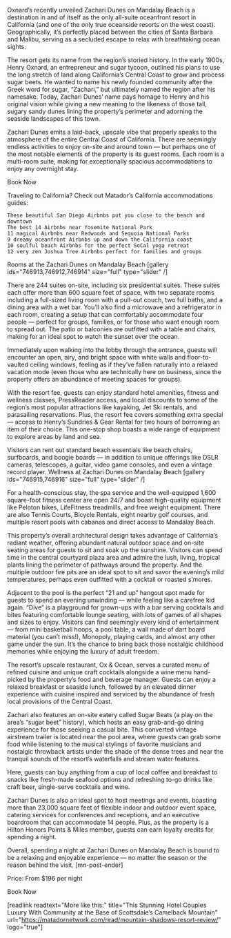 Oxnard’s recently unveiled Zachari Dunes on Mandalay Beach is a destination in and of itself as the only all-suite oceanfront resort in California (and one of the only true oceanside resorts on the west coast). Geographically, it’s perfectly placed between the cities of Santa Barbara and Malibu, serving as a secluded escape to relax with breathtaking ocean sights.

The resort gets its name from the region’s storied history. In the early 1900s, Henry Oxnard, an entrepreneur and sugar tycoon, outlined his plans to use the long stretch of land along California’s Central Coast to grow and process sugar beets. He wanted to name his newly founded community after the Greek word for sugar, “Zachari,” but ultimately named the region after his namesake. Today, Zachari Dunes’ name pays homage to Henry and his original vision while giving a new meaning to the likeness of those tall, sugary sandy dunes lining the property’s perimeter and adorning the seaside landscapes of this town.

Zachari Dunes emits a laid-back, upscale vibe that properly speaks to the atmosphere of the entire Central Coast of California. There are seemingly endless activities to enjoy on-site and around town — but perhaps one of the most notable elements of the property is its guest rooms. Each room is a multi-room suite, making for exceptionally spacious accommodations to enjoy any overnight stay.

Book Now

Traveling to California? Check out Matador’s California accommodations guides:

 	These beautiful San Diego Airbnbs put you close to the beach and downtown
 	The best 14 Airbnbs near Yosemite National Park
 	11 magical Airbnbs near Redwoods and Sequoia National Parks
 	9 dreamy oceanfront Airbnbs up and down the California coast
 	10 soulful beach Airbnbs for the perfect SoCal yoga retreat
 	12 very zen Joshua Tree Airbnbs perfect for families and groups


Rooms at the Zachari Dunes on Mandalay Beach
[gallery ids="746913,746912,746914" size="full" type="slider"  /]

There are 244 suites on-site, including six presidential suites. These suites each offer more than 600 square feet of space, with two separate rooms including a full-sized living room with a pull-out couch, two full baths, and a dining area with a wet bar. You’ll also find a microwave and a refrigerator in each room, creating a setup that can comfortably accommodate four people — perfect for groups, families, or for those who want enough room to spread out. The patio or balconies are outfitted with a table and chairs, making for an ideal spot to watch the sunset over the ocean.

Immediately upon walking into the lobby through the entrance, guests will encounter an open, airy, and bright space with white walls and floor-to-vaulted ceiling windows, feeling as if they’ve fallen naturally into a relaxed vacation mode (even those who are technically here on business, since the property offers an abundance of meeting spaces for groups).

With the resort fee, guests can enjoy standard hotel amenities, fitness and wellness classes, PressReader access, and local discounts to some of the region’s most popular attractions like kayaking, Jet Ski rentals, and parasailing reservations. Plus, the resort fee covers something extra special — access to Henry’s Sundries &amp; Gear Rental for two hours of borrowing an item of their choice. This one-stop shop boasts a wide range of equipment to explore areas by land and sea.

Visitors can rent out standard beach essentials like beach chairs, surfboards, and boogie boards — in addition to unique offerings like DSLR cameras, telescopes, a guitar, video game consoles, and even a vintage record player.
Wellness at Zachari Dunes on Mandalay Beach
[gallery ids="746915,746916" size="full" type="slider"  /]

For a health-conscious stay, the spa service and the well-equipped 1,600 square-foot fitness center are open 24/7 and boast high-quality equipment like Peloton bikes, LifeFitness treadmills, and free weight equipment. There are also Tennis Courts, Bicycle Rentals, eight nearby golf courses, and multiple resort pools with cabanas and direct access to Mandalay Beach.

This property’s overall architectural design takes advantage of California’s radiant weather, offering abundant natural outdoor space and on-site seating areas for guests to sit and soak up the sunshine. Visitors can spend time in the central courtyard plaza area and admire the lush, living, tropical plants lining the perimeter of pathways around the property. And the multiple outdoor fire pits are an ideal spot to sit and savor the evening’s mild temperatures, perhaps even outfitted with a cocktail or roasted s’mores.

Adjacent to the pool is the perfect “21 and up” hangout spot made for guests to spend an evening unwinding — while feeling like a carefree kid again. “Dive” is a playground for grown-ups with a bar serving cocktails and bites featuring comfortable lounge seating, with lots of games of all shapes and sizes to enjoy. Visitors can find seemingly every kind of entertainment — from mini basketball hoops, a pool table, a wall made of dart board material (you can’t miss!), Monopoly, playing cards, and almost any other game under the sun. It’s the chance to bring back those nostalgic childhood memories while enjoying the luxury of adult freedom.

The resort’s upscale restaurant, Ox &amp; Ocean, serves a curated menu of refined cuisine and unique craft cocktails alongside a wine menu hand-picked by the property’s food and beverage manager. Guests can enjoy a relaxed breakfast or seaside lunch, followed by an elevated dinner experience with cuisine inspired and serviced by the abundance of fresh local provisions of the Central Coast.

Zachari also features an on-site eatery called Sugar Beats (a play on the area’s “sugar beet” history), which hosts an easy grab-and-go dining experience for those seeking a casual bite. This converted vintage airstream trailer is located near the pool area, where guests can grab some food while listening to the musical stylings of favorite musicians and nostalgic throwback artists under the shade of the dense trees and near the tranquil sounds of the resort’s waterfalls and stream water features.

Here, guests can buy anything from a cup of local coffee and breakfast to snacks like fresh-made seafood options and refreshing to-go drinks like craft beer, single-serve cocktails and wine.

Zachari Dunes is also an ideal spot to host meetings and events, boasting more than 23,000 square feet of flexible indoor and outdoor event space, catering services for conferences and receptions, and an executive boardroom that can accommodate 14 people. Plus, as the property is a Hilton Honors Points &amp; Miles member, guests can earn loyalty credits for spending a night.

Overall, spending a night at Zachari Dunes on Mandalay Beach is bound to be a relaxing and enjoyable experience — no matter the season or the reason behind the visit. [mn-post-ender]

Price: From $196 per night

Book Now

[readlink readtext="More like this:" title="This Stunning Hotel Couples Luxury With Community at the Base of Scottsdale’s Camelback Mountain" url="https://matadornetwork.com/read/mountain-shadows-resort-review/" logo="true"]